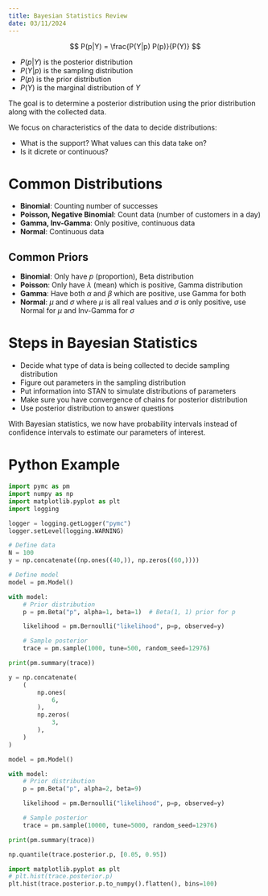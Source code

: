```yaml
---
title: Bayesian Statistics Review
date: 03/11/2024
---
```


$$
P(p|Y) = \frac{P(Y|p) P(p)}{P(Y)}
$$

-   $P(p|Y)$ is the posterior distribution
-   $P(Y|p)$ is the sampling distribution
-   $P(p)$ is the prior distribution
-   $P(Y)$ is the marginal distribution of $Y$

The goal is to determine a posterior distribution using the prior distribution along with the collected data.

We focus on characteristics of the data to decide distributions:

-   What is the support? What values can this data take on?
-   Is it dicrete or continuous?

# Common Distributions

-   **Binomial**: Counting number of successes
-   **Poisson, Negative Binomial**: Count data (number of customers in a day)
-   **Gamma, Inv-Gamma**: Only positive, continuous data
-   **Normal**: Continuous data

## Common Priors

-   **Binomial**: Only have $p$ (proportion), Beta distribution
-   **Poisson**: Only have $\lambda$ (mean) which is positive, Gamma distribution
-   **Gamma**: Have both $\alpha$ and $\beta$ which are positive, use Gamma for both
-   **Normal**: $\mu$ and $\sigma$ where $\mu$ is all real values and $\sigma$ is only positive, use Normal for $\mu$ and Inv-Gamma for $\sigma$

# Steps in Bayesian Statistics

-   Decide what type of data is being collected to decide sampling distribution
-   Figure out parameters in the sampling distribution
-   Put information into STAN to simulate distributions of parameters
-   Make sure you have convergence of chains for posterior distribution
-   Use posterior distribution to answer questions

With Bayesian statistics, we now have probability intervals instead of confidence intervals to estimate our parameters of interest.

# Python Example

```python
import pymc as pm
import numpy as np
import matplotlib.pyplot as plt
import logging

logger = logging.getLogger("pymc")
logger.setLevel(logging.WARNING)

# Define data
N = 100
y = np.concatenate((np.ones((40,)), np.zeros((60,))))

# Define model
model = pm.Model()

with model:
    # Prior distribution
    p = pm.Beta("p", alpha=1, beta=1)  # Beta(1, 1) prior for p

    likelihood = pm.Bernoulli("likelihood", p=p, observed=y)

    # Sample posterior
    trace = pm.sample(1000, tune=500, random_seed=12976)

print(pm.summary(trace))
```

```python
y = np.concatenate(
    (
        np.ones(
            6,
        ),
        np.zeros(
            3,
        ),
    )
)

model = pm.Model()

with model:
    # Prior distribution
    p = pm.Beta("p", alpha=2, beta=9)

    likelihood = pm.Bernoulli("likelihood", p=p, observed=y)

    # Sample posterior
    trace = pm.sample(10000, tune=5000, random_seed=12976)

print(pm.summary(trace))
```

```python
np.quantile(trace.posterior.p, [0.05, 0.95])
```

```python
import matplotlib.pyplot as plt
# plt.hist(trace.posterior.p)
plt.hist(trace.posterior.p.to_numpy().flatten(), bins=100)
```